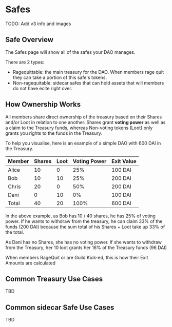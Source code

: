 # Safes

TODO: Add v3 info and images

## Safe Overview

The Safes page will show all of the safes your DAO manages.

There are 2 types:

- Ragequittable: the main treasury for the DAO. When members rage quit they can take a portion of this safe's tokens.
- Non-ragequitable: sidecar safes that can hold assets that will members do not have ecite right over.

## How Ownership Works

All members share direct ownership of the treasury based on their Shares and/or Loot in relation to one another. Shares grant **voting power** as well as a claim to the Treasury funds, whereas Non-voting tokens (Loot) only grants you rights to the funds in the Treasury.

To help you visualise, here is an example of a simple DAO with 600 DAI in the Treasury.

| Member | Shares | Loot | Voting Power | Exit Value |
| ------ | ------ | ---- | ------------ | ---------- |
| Alice  | 10     | 0    | 25%          | 100 DAI    |
| Bob    | 10     | 10   | 25%          | 200 DAI    |
| Chris  | 20     | 0    | 50%          | 200 DAI    |
| Dani   | 0      | 10   | 0%           | 100 DAI    |
| Total  | 40     | 20   | 100%         | 600 DAI    |

In the above example, as Bob has 10 / 40 shares, he has 25% of voting power. If he wants to withdraw from the treasury, he can claim 33% of the funds (200 DAI) because the sum total of his Shares + Loot take up 33% of the total.

As Dani has no Shares, she has no voting power. If she wants to withdraw from the Treasury, her 10 loot grants her 16% of the Treasury funds (96 DAI)

When members RageQuit or are Guild Kick-ed, this is how their Exit Amounts are calculated

## Common Treasury Use Cases

TBD

## Common sidecar Safe Use Cases

TBD
